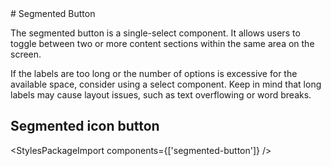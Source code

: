 
<Meta of={SegmentedButtonStories} />

<div className="docs-title">
  # Segmented Button

  <nav>
    <link-design of={JSON.stringify(SegmentedButtonStories)}></link-design>
  </nav>
</div>

The segmented button is a single-select component. 
It allows users to toggle between two or more content sections within the same area on the screen.

<div role="alert" className="banner banner-info">
  <p>
    If the labels are too long or the number of options is excessive for the available space,
    consider using a select component. Keep in mind that long labels may cause layout issues,
    such as text overflowing or word breaks.
  </p>
</div>

<Canvas of={SegmentedButtonStories.TextExample} sourceState="shown" />
<Controls of={SegmentedButtonStories.TextExample} />

## Segmented icon button

<Canvas of={SegmentedButtonStories.IconExample} sourceState="shown" />
<Controls of={SegmentedButtonStories.IconExample} />

<StylesPackageImport components={['segmented-button']} />
